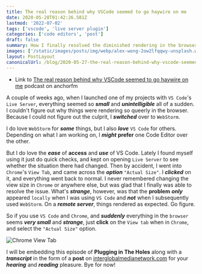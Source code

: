 ```yaml
---
title: The real reason behind why VSCode seemed to go haywire on me
date: 2020-05-28T01:42:26.581Z
lastmod: '2022-07-02'
tags: ['vscode', 'live server plugin']
categories: ['code editors', 'post']
draft: false
summary: How I finally resolved the diminished rendering in the browser issue I encountered when using VS Code's Live Server.
images: ['/static/images/posts/img/webp/alex-wong-2ow2lfqqwy-unsplash.webp']
layout: PostLayout
canonicalUrl: /blog/2020-05-27-the-real-reason-behind-why-vscode-seemed-to-go-haywire-on-me
---
```


- Link to
  [The real reason behind why VSCode seemed to go haywire on me](https://anchor.fm/maria-campbell/episodes/The-real-reason-behind-why-VSCode-seemed-to-go-haywire-on-me-eeljsi)
  podcast on anchorfm

A couple of weeks ago, when I launched one of my projects with `VS Code`'s
`Live Server`, everything seemed so **_small_** and **_unintelligible_** all of
a sudden. I couldn't figure out why things were rendering so queerly in the
browser. Because I could not figure out the culprit, I **_switched_** over to
`WebStorm`.

I do love `WebStorm` for **_some_** things, but I also **_love_** `VS Code` for
others. Depending on what I am working on, I **_might_** **prefer** one Code
Editor over the other.

But I do love the **_ease_** of **access** and **_use_** of VS Code. Lately I
found myself using it just do quick checks, and kept on opening `Live Server` to
see whether the situation there had changed. Then by accident, I went into
`Chrome`'s `View Tab`, and came across the **_option_** `"Actual Size"`. I
**_clicked_** on it, and everything went back to normal. I never remembered
changing the view size in `Chrome` or anywhere else, but was glad that I finally
was able to resolve the issue. What's **_strange_**, however, was that the
**problem** **_only_** appeared `locally` when I was using `VS Code` and
**_not_** when I subsequently used `WebStorm`. On a **_remote server_**, things
rendered as expected. Go figure.

So if you use `VS Code` and `Chrome`, and **_suddenly_** everything in the
`browser` seems **_very small_** and **_strange_**, just **click** on the
`View tab` when in `Chrome`, and select the `"Actual Size"` option.

![Chrome View Tab](/static/images/posts/img/webp/screenshot-2020-05-27-18.59.17.webp)

I will be embedding this episode of **Plugging in The Holes** along with a
**_transcript_** in the form of a **post** on
[interglobalmedianetwork.com](https://www.interglobalmedianetwork.com/) for your
**_hearing_** and **_reading_** pleasure. Bye for now!
